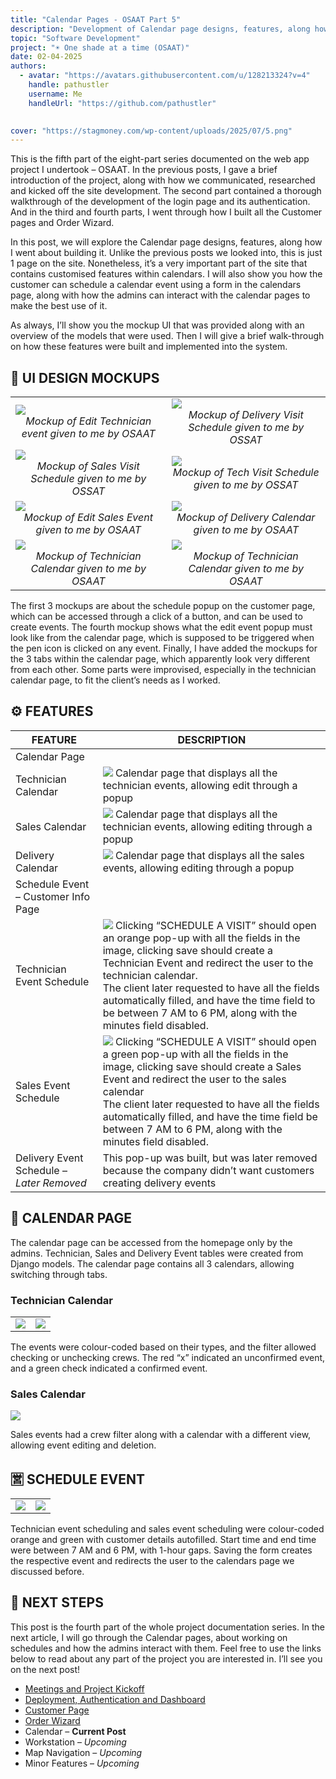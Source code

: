 ```yaml
---
title: "Calendar Pages - OSAAT Part 5"
description: "Development of Calendar page designs, features, along how I went about building it, along with how the admins can interact with the calendar pages to make the best use of it"
topic: "Software Development"
project: "☀️ One shade at a time (OSAAT)"
date: 02-04-2025
authors:
  - avatar: "https://avatars.githubusercontent.com/u/128213324?v=4"
    handle: pathustler
    username: Me
    handleUrl: "https://github.com/pathustler"

    
cover: "https://stagmoney.com/wp-content/uploads/2025/07/5.png"
---
```



This is the fifth part of the eight-part series documented on the web app project I undertook – OSAAT. In the previous posts, I gave a brief introduction of the project, along with how we communicated, researched and kicked off the site development. The second part contained a thorough walkthrough of the development of the login page and its authentication. And in the third and fourth parts, I went through how I built all the Customer pages and Order Wizard.

In this post, we will explore the Calendar page designs, features, along how I went about building it. Unlike the previous posts we looked into, this is just 1 page on the site. Nonetheless, it’s a very important part of the site that contains customised features within calendars. I will also show you how the customer can schedule a calendar event using a form in the calendars page, along with how the admins can interact with the calendar pages to make the best use of it.

As always, I’ll show you the mockup UI that was provided along with an overview of the models that were used. Then I will give a brief walk-through on how these features were built and implemented into the system.


## 🎨 UI DESIGN MOCKUPS

| | |
| --- | --- |
|  ![](https://stagmoney.com/wp-content/uploads/2025/07/Screenshot-2025-07-06-at-7.01.57%E2%80%AFPM.png) <center>*Mockup of Edit Technician event given to me by OSAAT*</center> | ![](https://stagmoney.com/wp-content/uploads/2025/07/Screenshot-2025-07-06-at-6.55.31%E2%80%AFPM.png) <center>*Mockup of Delivery Visit Schedule given to me by OSSAT*</center>  |
|  ![](https://stagmoney.com/wp-content/uploads/2025/07/Screenshot-2025-07-06-at-6.56.32%E2%80%AFPM.png) <center>*Mockup of Sales Visit Schedule given to me by OSSAT*</center> | ![](https://stagmoney.com/wp-content/uploads/2025/07/Screenshot-2025-07-06-at-6.56.41%E2%80%AFPM-1024x621.png) <center>*Mockup of Tech Visit Schedule given to me by OSSAT*</center>  |
|  ![](https://stagmoney.com/wp-content/uploads/2025/07/Screenshot-2025-07-06-at-7.00.43%E2%80%AFPM-1024x621.png) <center>*Mockup of Edit Sales Event given to me by OSAAT*</center> | ![](https://stagmoney.com/wp-content/uploads/2025/07/Screenshot-2025-07-06-at-7.01.18%E2%80%AFPM-1024x621.png) <center>*Mockup of Delivery Calendar given to me by OSAAT*</center>  |
|  ![](https://stagmoney.com/wp-content/uploads/2025/07/Screenshot-2025-07-06-at-7.01.45%E2%80%AFPM-1024x621.png) <center>*Mockup of Technician Calendar given to me by OSAAT*</center> | ![](https://stagmoney.com/wp-content/uploads/2025/07/Screenshot-2025-07-06-at-6.54.44%E2%80%AFPM-1024x621.png) <center>*Mockup of Technician Calendar given to me by OSAAT*</center>  |

The first 3 mockups are about the schedule popup on the customer page, which can be accessed through a click of a button, and can be used to create events. The fourth mockup shows what the edit event popup must look like from the calendar page, which is supposed to be triggered when the pen icon is clicked on any event. Finally, I have added the mockups for the 3 tabs within the calendar page, which apparently look very different from each other. Some parts were improvised, especially in the technician calendar page, to fit the client’s needs as I worked.

## ⚙️ FEATURES

| FEATURE |	DESCRIPTION |
| --- | --- |
| Calendar Page | |
| Technician Calendar | ![](https://stagmoney.com/wp-content/uploads/2025/07/Screenshot-2025-07-06-at-7.01.57%E2%80%AFPM-1024x621.png) Calendar page that displays all the technician events, allowing edit through a popup |
| Sales Calendar | ![](https://stagmoney.com/wp-content/uploads/2025/07/Screenshot-2025-07-06-at-7.01.57%E2%80%AFPM-1024x621.png) Calendar page that displays all the technician events, allowing editing through a popup |
| Delivery Calendar | ![](https://stagmoney.com/wp-content/uploads/2025/07/Screenshot-2025-07-06-at-6.54.44%E2%80%AFPM-1024x621.png) Calendar page that displays all the sales events, allowing editing through a popup |
| Schedule Event – Customer Info Page | |
| Technician Event Schedule | ![](https://stagmoney.com/wp-content/uploads/2025/07/Screenshot-2025-07-06-at-6.56.41%E2%80%AFPM-1024x621.png) Clicking “SCHEDULE A VISIT” should open an orange pop-up with all the fields in the image, clicking save should create a Technician Event and redirect the user to the technician calendar. <br/> The client later requested to have all the fields automatically filled, and have the time field to be between 7 AM to 6 PM, along with the minutes field disabled. |
| Sales Event Schedule | ![](https://stagmoney.com/wp-content/uploads/2025/07/Screenshot-2025-07-06-at-6.56.32%E2%80%AFPM-1024x621.png) Clicking “SCHEDULE A VISIT” should open a green pop-up with all the fields in the image, clicking save should create a Sales Event and redirect the user to the sales calendar <br/> The client later requested to have all the fields automatically filled, and have the time field be between 7 AM to 6 PM, along with the minutes field disabled. |
| Delivery Event Schedule – *Later Removed* | This pop-up was built, but was later removed because the company didn’t want customers creating delivery events |

## 📅 CALENDAR PAGE

The calendar page can be accessed from the homepage only by the admins. Technician, Sales and Delivery Event tables were created from Django models. The calendar page contains all 3 calendars, allowing switching through tabs.

### Technician Calendar

| | |
| --- | --- |
| ![](https://stagmoney.com/wp-content/uploads/2025/07/Screenshot-2025-07-22-at-9.57.42-PM-1024x582.png) | ![](https://stagmoney.com/wp-content/uploads/2025/07/Screenshot-2025-07-22-at-10.00.06-PM-1024x578.png) |

The events were colour-coded based on their types, and the filter allowed checking or unchecking crews. The red “x” indicated an unconfirmed event, and a green check indicated a confirmed event.

### Sales Calendar

![](https://stagmoney.com/wp-content/uploads/2025/07/Screenshot-2025-07-22-at-10.04.47-PM-2048x1164.png)

Sales events had a crew filter along with a calendar with a different view, allowing event editing and deletion.

## 🈺 SCHEDULE EVENT

| | |
| --- | --- |
| ![](https://stagmoney.com/wp-content/uploads/2025/07/Screenshot-2025-07-23-at-12.18.32-AM-1024x582.png) | ![](https://stagmoney.com/wp-content/uploads/2025/07/Screenshot-2025-07-23-at-12.18.43-AM-1024x582.png) | 


Technician event scheduling and sales event scheduling were colour-coded orange and green with customer details autofilled. Start time and end time were between 7 AM and 6 PM, with 1-hour gaps. Saving the form creates the respective event and redirects the user to the calendars page we discussed before.

## 🔮 NEXT STEPS

This post is the fourth part of the whole project documentation series. In the next article, I will go through the Calendar pages, about working on schedules and how the admins interact with them. Feel free to use the links below to read about any part of the project you are interested in. I’ll see you on the next post!

  - [Meetings and Project Kickoff](https://patlog.vercel.app/blog/OSAAT1)
  - [Deployment, Authentication and Dashboard](https://patlog.vercel.app/blog/OSAAT2)
  - [Customer Page](https://patlog.vercel.app/blog/OSAAT3)
  - [Order Wizard](https://patlog.vercel.app/blog/OSAAT4)
  - Calendar – **Current Post**
  - Workstation – *Upcoming*
  - Map Navigation – *Upcoming*
  - Minor Features – *Upcoming*



